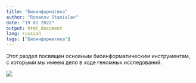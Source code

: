 ```yaml
---
title: "Биоинформатика"
author: "Romanov Stanislav"
date: "19 01 2022"
output: html_document
lang: russian
tags: ["Биоинформатика"]
---
```


Этот раздел посвящен основным биоинформатическим инструментам, с которыми мы имеем дело в ходе геномных исследований.

![](/Bioinformatics/_index.files/image.png?width=40pc)